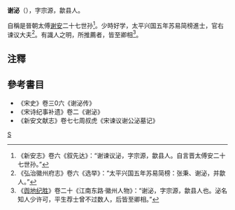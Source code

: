 '''谢泌'''（{{bd|?||?||}}），字宗源，歙县人。

自稱是晉朝太傅[[谢安|谢安]]二十七世孙<ref> 《新安志》卷六《叙先达》：“谢谏议泌，字宗源，歙县人。自言晋太傅安二十七世孙。”</ref>。少時好学，太平兴国五年苏易简榜進士，官右谏议大夫<ref>《弘治徽州府志》卷六《选举》：“太平兴国五年苏易简榜：张秉、谢泌，并歙人。”</ref>。有識人之明，所推薦者，皆至卿相<ref>《[[舆地纪胜|舆地纪胜]]》卷二十《江南东路·徽州人物》：“谢泌，字宗源，歙县人也。泌名知人少许可，平生荐士曾不过数人，后皆至卿相。”</ref>。

==注釋==
<references/>
==參考書目==
* 《宋史》卷三0六《谢泌传》
* 《宋诗纪事补遗》卷二《谢泌》
* 《新安文献志》卷七七周叔虎《宋谏议谢公泌墓记》
[[Category:宋朝政治人物|S]]